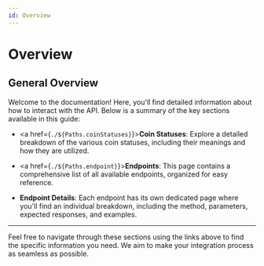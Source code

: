 ```yaml
---
id: Overview
---
```



# Overview

## General Overview

Welcome to the documentation! Here, you'll find detailed information about how to interact with the API. Below is a summary of the key sections available in this guide:

- <a href={`./${Paths.coinStatuses}`}>**Coin Statuses**</a>: Explore a detailed breakdown of the various coin statuses, including their meanings and how they are utilized.

- <a href={`./${Paths.endpoint}`}>**Endpoints**</a>: This page contains a comprehensive list of all available endpoints, organized for easy reference.

- **Endpoint Details**: Each endpoint has its own dedicated page where you'll find an individual breakdown, including the method, parameters, expected responses, and examples.

---

Feel free to navigate through these sections using the links above to find the specific information you need. We aim to make your integration process as seamless as possible.
